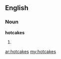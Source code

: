 ==English==

===Noun===
'''hotcakes'''

# {{plural of|[[hotcake]]}}

[[ar:hotcakes]]
[[my:hotcakes]]
